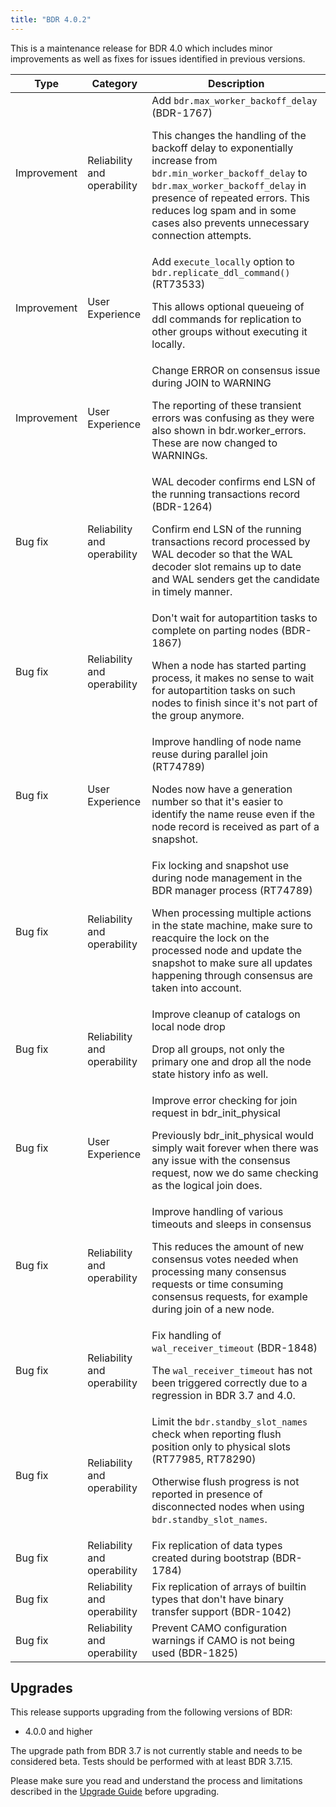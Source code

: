 ```yaml
---
title: "BDR 4.0.2"
---
```


This is a maintenance release for BDR 4.0 which includes minor
improvements as well as fixes for issues identified in previous
versions.

| Type | Category | Description |
| ---- | -------- | ----------- |
| Improvement | Reliability and operability | Add `bdr.max_worker_backoff_delay` (BDR-1767) <p>This changes the handling of the backoff delay to exponentially increase from `bdr.min_worker_backoff_delay` to `bdr.max_worker_backoff_delay` in presence of repeated errors.  This reduces log spam and in some cases also prevents unnecessary connection attempts.
| Improvement | User Experience | Add `execute_locally` option to `bdr.replicate_ddl_command()` (RT73533)<p> This allows optional queueing of ddl commands for replication to other groups without executing it locally.
| Improvement | User Experience | Change ERROR on consensus issue during JOIN to WARNING<p> The reporting of these transient errors was confusing as they were also shown in bdr.worker_errors.  These are now changed to WARNINGs.
| Bug fix | Reliability and operability | WAL decoder confirms end LSN of the running transactions record (BDR-1264) <p> Confirm end LSN of the running transactions record processed by WAL decoder so that the WAL decoder slot remains up to date and WAL senders get the candidate in timely manner.
| Bug fix | Reliability and operability | Don't wait for autopartition tasks to complete on parting nodes (BDR-1867) <p> When a node has started parting process, it makes no sense to wait for autopartition tasks on such nodes to finish since it's not part of the group anymore.
| Bug fix | User Experience | Improve handling of node name reuse during parallel join (RT74789) <p>Nodes now have a generation number so that it's easier to identify the name reuse even if the node record is received as part of a snapshot.
| Bug fix | Reliability and operability | Fix locking and snapshot use during node management in the BDR manager process (RT74789)<p> When processing multiple actions in the state machine, make sure to reacquire the lock on the processed node and update the snapshot to make sure all updates happening through consensus are taken into account.
| Bug fix | Reliability and operability | Improve cleanup of catalogs on local node drop<p> Drop all groups, not only the primary one and drop all the node state history info as well.
| Bug fix | User Experience | Improve error checking for join request in bdr_init_physical<p> Previously bdr_init_physical would simply wait forever when there was any issue with the consensus request, now we do same checking as the logical join does.
| Bug fix | Reliability and operability | Improve handling of various timeouts and sleeps in consensus<p>This reduces the amount of new consensus votes needed when processing many consensus requests or time consuming consensus requests, for example during join of a new node.
| Bug fix | Reliability and operability | Fix handling of `wal_receiver_timeout` (BDR-1848)<p> The `wal_receiver_timeout` has not been triggered correctly due to a regression in BDR 3.7 and 4.0.
| Bug fix | Reliability and operability | Limit the `bdr.standby_slot_names` check when reporting flush position only to physical slots (RT77985, RT78290) <p> Otherwise flush progress is not reported in presence of disconnected nodes when using `bdr.standby_slot_names`.
| Bug fix | Reliability and operability | Fix replication of data types created during bootstrap (BDR-1784)
| Bug fix | Reliability and operability | Fix replication of arrays of builtin types that don't have binary transfer support (BDR-1042)
| Bug fix | Reliability and operability | Prevent CAMO configuration warnings if CAMO is not being used (BDR-1825)

## Upgrades

This release supports upgrading from the following versions of BDR:

-   4.0.0 and higher

The upgrade path from BDR 3.7 is not currently stable and needs to be
considered beta.  Tests should be performed with at least BDR 3.7.15.

Please make sure you read and understand the process and limitations described
in the [Upgrade Guide](upgrades) before upgrading.
